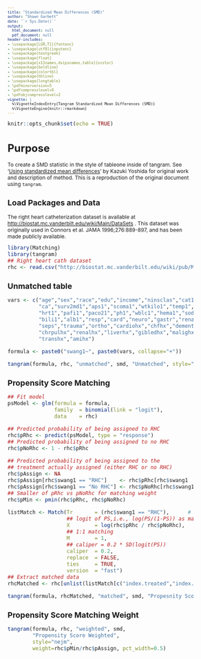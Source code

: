 ```yaml
---
title: "Standardized Mean Differences (SMD)"
author: "Shawn Garbett"
date: '`r Sys.Date()`'
output:
  html_document: null
  pdf_document: null
header-includes:
- \usepackage[LGR,T1]{fontenc}
- \usepackage[utf8]{inputenc}
- \usepackage{textgreek}
- \usepackage{float}
- \usepackage[x11names,dvipsnames,table]{xcolor}
- \usepackage{boldline}
- \usepackage{colortbl}
- \usepackage{hhline}
- \usepackage{longtable}
- \pdfminorversion=5
- \pdfcompresslevel=9
- \pdfobjcompresslevel=2
vignette: |
  %\VignetteIndexEntry{Tangram Standardized Mean Differences (SMD)}
  %\VignetteEngine{knitr::rmarkdown}
---
```


<style type="text/css">

body, td {
   font-size: 12px;
}
code.r{
  font-size: 12px;
}
pre {
  font-size: 10px
}

</style>

```r
knitr::opts_chunk$set(echo = TRUE)
```

# Purpose

To create a SMD statistic in the style of tableone inside of tangram. See '[Using standardized mean differences](https://cran.r-project.org/web/packages/tableone/vignettes/smd.html)' by Kazuki Yoshida for original work and description of method. This is a reproduction of the original document using `tangram`.

## Load Packages and Data

The right heart catheterization dataset is available at [http://biostat.mc.vanderbilt.edu/wiki/Main/DataSets](http://biostat.mc.vanderbilt.edu/wiki/Main/DataSets) . This dataset was originally used in Connors et al. JAMA 1996;276:889-897, and has been made publicly available.

```r
library(Matching)
library(tangram)
## Right heart cath dataset
rhc <- read.csv("http://biostat.mc.vanderbilt.edu/wiki/pub/Main/DataSets/rhc.csv")
```

## Unmatched table
```r
vars <- c("age","sex","race","edu","income","ninsclas","cat1","das2d3pc","dnr1",
          "ca","surv2md1","aps1","scoma1","wtkilo1","temp1","meanbp1","resp1",
          "hrt1","pafi1","paco21","ph1","wblc1","hema1","sod1","pot1","crea1",
          "bili1","alb1","resp","card","neuro","gastr","renal","meta","hema",
          "seps","trauma","ortho","cardiohx","chfhx","dementhx","psychhx",
          "chrpulhx","renalhx","liverhx","gibledhx","malighx","immunhx",
          "transhx","amihx")

formula <- paste0("swang1~", paste0(vars, collapse="+"))

tangram(formula, rhc, "unmatched", smd, "Unmatched", style="nejm", pct_width=0.5)
```

## Propensity Score Matching
```r
## Fit model
psModel <- glm(formula = formula,
               family  = binomial(link = "logit"),
               data    = rhc)

## Predicted probability of being assigned to RHC
rhc$pRhc <- predict(psModel, type = "response")
## Predicted probability of being assigned to no RHC
rhc$pNoRhc <- 1 - rhc$pRhc

## Predicted probability of being assigned to the
## treatment actually assigned (either RHC or no RHC)
rhc$pAssign <- NA
rhc$pAssign[rhc$swang1 == "RHC"]    <- rhc$pRhc[rhc$swang1   == "RHC"]
rhc$pAssign[rhc$swang1 == "No RHC"] <- rhc$pNoRhc[rhc$swang1 == "No RHC"]
## Smaller of pRhc vs pNoRhc for matching weight
rhc$pMin <- pmin(rhc$pRhc, rhc$pNoRhc)

listMatch <- Match(Tr       = (rhc$swang1 == "RHC"),      # Need to be in 0,1
                   ## logit of PS,i.e., log(PS/(1-PS)) as matching scale
                   X        = log(rhc$pRhc / rhc$pNoRhc),
                   ## 1:1 matching
                   M        = 1,
                   ## caliper = 0.2 * SD(logit(PS))
                   caliper  = 0.2,
                   replace  = FALSE,
                   ties     = TRUE,
                   version  = "fast")
## Extract matched data
rhcMatched <- rhc[unlist(listMatch[c("index.treated","index.control")]), ]

tangram(formula, rhcMatched, "matched", smd, "Propesnity Score Matched", style="nejm", pct_width=0.5)
```

## Propensity Score Matching Weight
```r
tangram(formula, rhc, "weighted", smd,
        "Propensity Score Weighted",
        style="nejm",
        weight=rhc$pMin/rhc$pAssign, pct_width=0.5)
```
